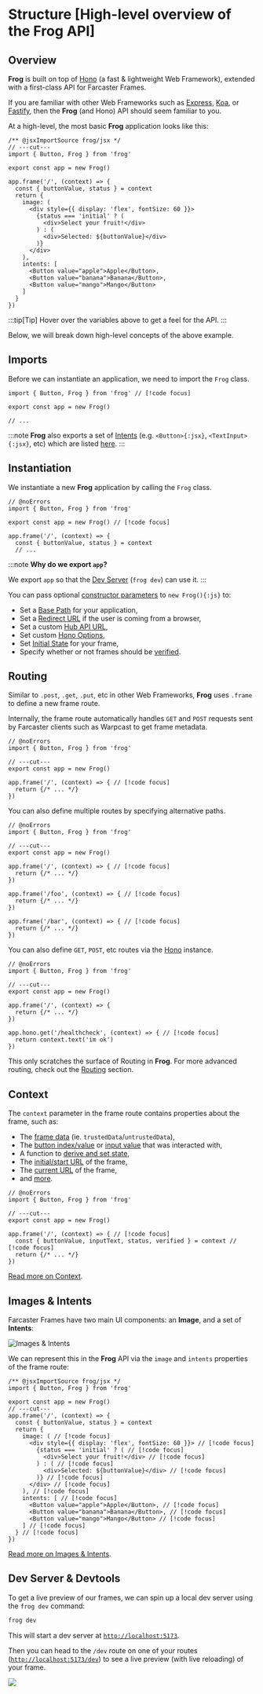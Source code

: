 # Structure [High-level overview of the Frog API] 

## Overview

**Frog** is built on top of [Hono](https://hono.dev/) (a fast & lightweight Web Framework), 
extended with a first-class API for Farcaster Frames. 

If you are familiar with other Web Frameworks such as [Express](#TODO), [Koa](#TODO), or [Fastify](#TODO),
then the **Frog** (and Hono) API should seem familiar to you.

At a high-level, the most basic **Frog** application looks like this:

```tsx twoslash [src/index.tsx]
/** @jsxImportSource frog/jsx */
// ---cut---
import { Button, Frog } from 'frog'
 
export const app = new Frog()
 
app.frame('/', (context) => {
  const { buttonValue, status } = context
  return {
    image: (
      <div style={{ display: 'flex', fontSize: 60 }}>
        {status === 'initial' ? (
          <div>Select your fruit!</div>
        ) : (
          <div>Selected: ${buttonValue}</div>
        )}
      </div>
    ),
    intents: [
      <Button value="apple">Apple</Button>,
      <Button value="banana">Banana</Button>,
      <Button value="mango">Mango</Button>
    ]
  }
})
```

:::tip[Tip]
Hover over the variables above to get a feel for the API.
:::

Below, we will break down high-level concepts of the above example.

## Imports

Before we can instantiate an application, we need to import the `Frog` class.

```tsx [twoslash]
import { Button, Frog } from 'frog' // [!code focus]
 
export const app = new Frog()

// ...
```

:::note
**Frog** also exports a set of [Intents](#TODO) (e.g. `<Button>{:jsx}`, `<TextInput>{:jsx}`, etc) which are listed [here](#TODO).
:::

## Instantiation

We instantiate a new **Frog** application by calling the `Frog` class.

```tsx [twoslash]
// @noErrors
import { Button, Frog } from 'frog'
 
export const app = new Frog() // [!code focus]

app.frame('/', (context) => {
  const { buttonValue, status } = context
  // ...
```

:::note
**Why do we export `app`?**

We export `app` so that the [Dev Server](#TODO) (`frog dev`) can use it.
:::

You can pass optional [constructor parameters](#TODO) to `new Frog(){:js}` to:

- Set a [Base Path](#TODO) for your application,
- Set a [Redirect URL](#TODO) if the user is coming from a browser,
- Set a custom [Hub API URL](#TODO),
- Set custom [Hono Options](#TODO),
- Set [Initial State](#TODO) for your frame,
- Specify whether or not frames should be [verified](#TODO).

## Routing

Similar to `.post`, `.get`, `.put`, etc in other Web Frameworks, **Frog** uses `.frame` to define a new frame route.

Internally, the frame route automatically handles `GET` and `POST` requests sent by Farcaster clients such as Warpcast to
get frame metadata.

```tsx [twoslash]
// @noErrors
import { Button, Frog } from 'frog'
 
// ---cut---
export const app = new Frog()

app.frame('/', (context) => { // [!code focus]
  return {/* ... */}
})
```

You can also define multiple routes by specifying alternative paths.

```tsx [twoslash]
// @noErrors
import { Button, Frog } from 'frog'
 
// ---cut---
export const app = new Frog()

app.frame('/', (context) => { // [!code focus]
  return {/* ... */}
})

app.frame('/foo', (context) => { // [!code focus]
  return {/* ... */}
})

app.frame('/bar', (context) => { // [!code focus]
  return {/* ... */}
})
```

You can also define `GET`, `POST`, etc routes via the [Hono](https://hono.dev) instance.

```tsx [twoslash]
// @noErrors
import { Button, Frog } from 'frog'
 
// ---cut---
export const app = new Frog()

app.frame('/', (context) => {
  return {/* ... */}
})

app.hono.get('/healthcheck', (context) => { // [!code focus]
  return context.text('im ok')
})
```

This only scratches the surface of Routing in **Frog**. For more advanced routing, check out the [Routing](#TODO) section.

## Context

The `context` parameter in the frame route contains properties about the frame, such as: 

- The [frame data](#TODO) (ie. `trustedData`/`untrustedData`),
- The [button index/value](#TODO) or [input value](#TODO) that was interacted with,
- A function to [derive and set state](#TODO),
- The [initial/start URL](#TODO) of the frame,
- The [current URL](#TODO) of the frame,
- and [more](#TODO).

```tsx [twoslash]
// @noErrors
import { Button, Frog } from 'frog'
 
// ---cut---
export const app = new Frog()

app.frame('/', (context) => { // [!code focus]
  const { buttonValue, inputText, status, verified } = context // [!code focus]
  return {/* ... */}
})
```

[Read more on Context](#TODO).

## Images & Intents 

Farcaster Frames have two main UI components: an **Image**, and a set of **Intents**:

![Images & Intents](/images-intents.png)

We can represent this in the **Frog** API via the `image` and `intents` properties of the frame route:

```tsx twoslash [src/index.tsx]
/** @jsxImportSource frog/jsx */
import { Button, Frog } from 'frog'
 
export const app = new Frog()
// ---cut---
app.frame('/', (context) => {
  const { buttonValue, status } = context
  return {
    image: ( // [!code focus]
      <div style={{ display: 'flex', fontSize: 60 }}> // [!code focus]
        {status === 'initial' ? ( // [!code focus]
          <div>Select your fruit!</div> // [!code focus]
        ) : ( // [!code focus]
          <div>Selected: ${buttonValue}</div> // [!code focus]
        )} // [!code focus]
      </div> // [!code focus]
    ), // [!code focus]
    intents: [ // [!code focus]
      <Button value="apple">Apple</Button>, // [!code focus]
      <Button value="banana">Banana</Button>, // [!code focus]
      <Button value="mango">Mango</Button> // [!code focus]
    ] // [!code focus]
  } // [!code focus]
})
```

[Read more on Images & Intents](#TODO).

## Dev Server & Devtools

To get a live preview of our frames, we can spin up a local dev server using the `frog dev` command:

```bash
frog dev
```

This will start a dev server at [`http://localhost:5173`](http://localhost:5173).

Then you can head to the `/dev` route on one of your routes ([`http://localhost:5173/dev`](http://localhost:5173/dev)) to see a live preview (with live reloading) of your frame.

![](/devtools.png)